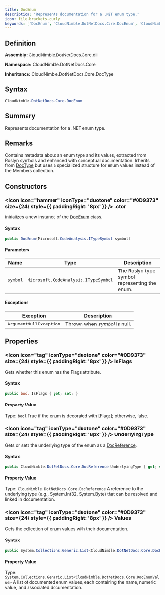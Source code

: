 ```yaml
---
title: DocEnum
description: "Represents documentation for a .NET enum type."
icon: file-brackets-curly
keywords: ['DocEnum', 'CloudNimble.DotNetDocs.Core.DocEnum', 'CloudNimble.DotNetDocs.Core', 'class', 'CloudNimble.DotNetDocs.Core.DocType']
---
```


## Definition

**Assembly:** CloudNimble.DotNetDocs.Core.dll

**Namespace:** CloudNimble.DotNetDocs.Core

**Inheritance:** CloudNimble.DotNetDocs.Core.DocType

## Syntax

```csharp
CloudNimble.DotNetDocs.Core.DocEnum
```

## Summary

Represents documentation for a .NET enum type.

## Remarks

Contains metadata about an enum type and its values, extracted from Roslyn symbols
            and enhanced with conceptual documentation. Inherits from [DocType](/api-reference/CloudNimble/DotNetDocs/Core/DocType) but
            uses a specialized structure for enum values instead of the Members collection.

## Constructors

### <Icon icon="hammer" iconType="duotone" color="#0D9373" size={24} style={{ paddingRight: '8px' }} />  .ctor

Initializes a new instance of the [DocEnum](/api-reference/CloudNimble/DotNetDocs/Core/DocEnum) class.

#### Syntax

```csharp
public DocEnum(Microsoft.CodeAnalysis.ITypeSymbol symbol)
```

#### Parameters

| Name | Type | Description |
|------|------|-------------|
| `symbol` | `Microsoft.CodeAnalysis.ITypeSymbol` | The Roslyn type symbol representing the enum. |

#### Exceptions

| Exception | Description |
|-----------|-------------|
| `ArgumentNullException` | Thrown when *symbol* is null. |

## Properties

### <Icon icon="tag" iconType="duotone" color="#0D9373" size={24} style={{ paddingRight: '8px' }} />  IsFlags

Gets whether this enum has the Flags attribute.

#### Syntax

```csharp
public bool IsFlags { get; set; }
```

#### Property Value

Type: `bool`
True if the enum is decorated with [Flags]; otherwise, false.

### <Icon icon="tag" iconType="duotone" color="#0D9373" size={24} style={{ paddingRight: '8px' }} />  UnderlyingType

Gets or sets the underlying type of the enum as a [DocReference](/api-reference/CloudNimble/DotNetDocs/Core/DocReference).

#### Syntax

```csharp
public CloudNimble.DotNetDocs.Core.DocReference UnderlyingType { get; set; }
```

#### Property Value

Type: `CloudNimble.DotNetDocs.Core.DocReference`
A reference to the underlying type (e.g., System.Int32, System.Byte) that can be
            resolved and linked in documentation.

### <Icon icon="tag" iconType="duotone" color="#0D9373" size={24} style={{ paddingRight: '8px' }} />  Values

Gets the collection of enum values with their documentation.

#### Syntax

```csharp
public System.Collections.Generic.List<CloudNimble.DotNetDocs.Core.DocEnumValue> Values { get; }
```

#### Property Value

Type: `System.Collections.Generic.List<CloudNimble.DotNetDocs.Core.DocEnumValue>`
A list of documented enum values, each containing the name, numeric value,
            and associated documentation.

